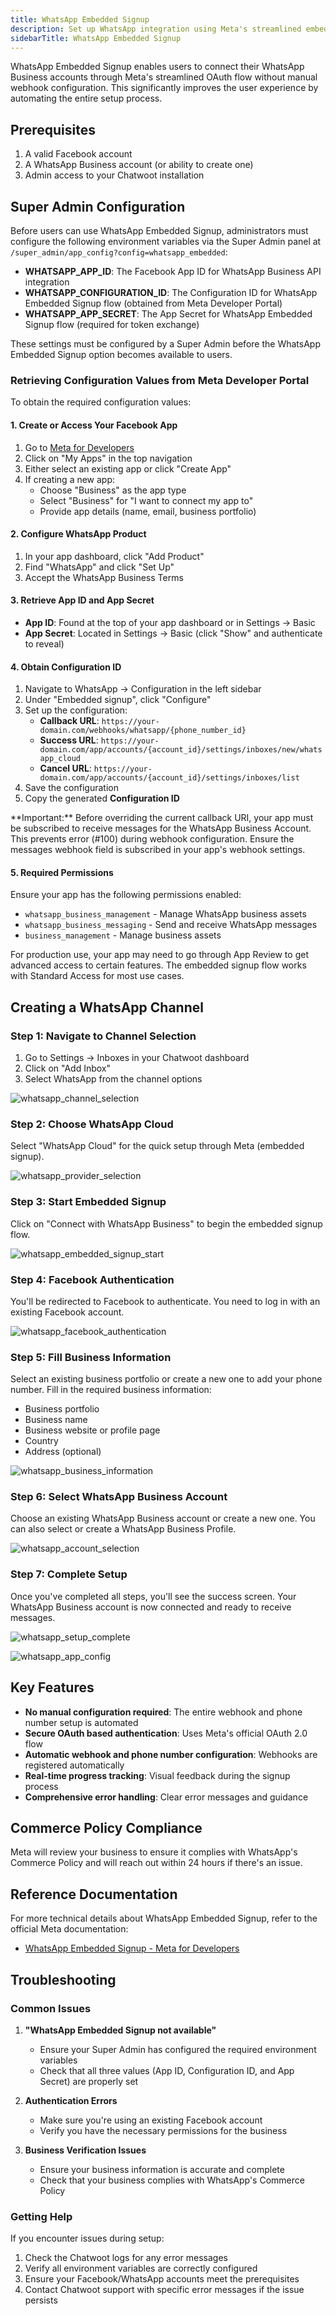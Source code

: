 ```yaml
---
title: WhatsApp Embedded Signup
description: Set up WhatsApp integration using Meta's streamlined embedded signup flow
sidebarTitle: WhatsApp Embedded Signup
---
```


WhatsApp Embedded Signup enables users to connect their WhatsApp Business accounts through Meta's streamlined OAuth flow without manual webhook configuration. This significantly improves the user experience by automating the entire setup process.

## Prerequisites

1. A valid Facebook account
2. A WhatsApp Business account (or ability to create one)
3. Admin access to your Chatwoot installation

## Super Admin Configuration

Before users can use WhatsApp Embedded Signup, administrators must configure the following environment variables via the Super Admin panel at `/super_admin/app_config?config=whatsapp_embedded`:

- **WHATSAPP_APP_ID**: The Facebook App ID for WhatsApp Business API integration
- **WHATSAPP_CONFIGURATION_ID**: The Configuration ID for WhatsApp Embedded Signup flow (obtained from Meta Developer Portal)
- **WHATSAPP_APP_SECRET**: The App Secret for WhatsApp Embedded Signup flow (required for token exchange)

<Note>
These settings must be configured by a Super Admin before the WhatsApp Embedded Signup option becomes available to users.
</Note>

### Retrieving Configuration Values from Meta Developer Portal

To obtain the required configuration values:

#### 1. Create or Access Your Facebook App

1. Go to [Meta for Developers](https://developers.facebook.com/)
2. Click on "My Apps" in the top navigation
3. Either select an existing app or click "Create App"
4. If creating a new app:
   - Choose "Business" as the app type
   - Select "Business" for "I want to connect my app to"
   - Provide app details (name, email, business portfolio)

#### 2. Configure WhatsApp Product

1. In your app dashboard, click "Add Product" 
2. Find "WhatsApp" and click "Set Up"
3. Accept the WhatsApp Business Terms

#### 3. Retrieve App ID and App Secret

- **App ID**: Found at the top of your app dashboard or in Settings → Basic
- **App Secret**: Located in Settings → Basic (click "Show" and authenticate to reveal)


#### 4. Obtain Configuration ID

1. Navigate to WhatsApp → Configuration in the left sidebar
2. Under "Embedded signup", click "Configure"
3. Set up the configuration:
   - **Callback URL**: `https://your-domain.com/webhooks/whatsapp/{phone_number_id}`
   - **Success URL**: `https://your-domain.com/app/accounts/{account_id}/settings/inboxes/new/whatsapp_cloud`
   - **Cancel URL**: `https://your-domain.com/app/accounts/{account_id}/settings/inboxes/list`
4. Save the configuration
5. Copy the generated **Configuration ID**

<Warning>
**Important:** Before overriding the current callback URI, your app must be subscribed to receive messages for the WhatsApp Business Account. This prevents error (#100) during webhook configuration. Ensure the messages webhook field is subscribed in your app's webhook settings.
</Warning>


#### 5. Required Permissions

Ensure your app has the following permissions enabled:

- `whatsapp_business_management` - Manage WhatsApp business assets
- `whatsapp_business_messaging` - Send and receive WhatsApp messages
- `business_management` - Manage business assets


<Note>
For production use, your app may need to go through App Review to get advanced access to certain features. The embedded signup flow works with Standard Access for most use cases.
</Note>

## Creating a WhatsApp Channel

### Step 1: Navigate to Channel Selection

1. Go to Settings → Inboxes in your Chatwoot dashboard
2. Click on "Add Inbox"
3. Select WhatsApp from the channel options

![whatsapp_channel_selection](/self-hosted/images/whatsapp/whatsapp_channel_selection.png)

### Step 2: Choose WhatsApp Cloud

Select "WhatsApp Cloud" for the quick setup through Meta (embedded signup).

![whatsapp_provider_selection](/self-hosted/images/whatsapp/whatsapp_provider_selection.png)

### Step 3: Start Embedded Signup

Click on "Connect with WhatsApp Business" to begin the embedded signup flow.

![whatsapp_embedded_signup_start](/self-hosted/images/whatsapp/whatsapp_embedded_signup_start.png)

### Step 4: Facebook Authentication

You'll be redirected to Facebook to authenticate. You need to log in with an existing Facebook account.

![whatsapp_facebook_authentication](/self-hosted/images/whatsapp/whatsapp_facebook_authentication.png)

### Step 5: Fill Business Information

Select an existing business portfolio or create a new one to add your phone number. Fill in the required business information:

- Business portfolio
- Business name  
- Business website or profile page
- Country
- Address (optional)

![whatsapp_business_information](/self-hosted/images/whatsapp/whatsapp_business_information.png)

### Step 6: Select WhatsApp Business Account

Choose an existing WhatsApp Business account or create a new one. You can also select or create a WhatsApp Business Profile.

![whatsapp_account_selection](/self-hosted/images/whatsapp/whatsapp_account_selection.png)

### Step 7: Complete Setup

Once you've completed all steps, you'll see the success screen. Your WhatsApp Business account is now connected and ready to receive messages.

![whatsapp_setup_complete](/self-hosted/images/whatsapp/whatsapp_setup_complete.png)

![whatsapp_app_config](/self-hosted/images/whatsapp/whatsapp_app_config.png)

## Key Features

- **No manual configuration required**: The entire webhook and phone number setup is automated
- **Secure OAuth based authentication**: Uses Meta's official OAuth 2.0 flow
- **Automatic webhook and phone number configuration**: Webhooks are registered automatically
- **Real-time progress tracking**: Visual feedback during the signup process
- **Comprehensive error handling**: Clear error messages and guidance

## Commerce Policy Compliance

Meta will review your business to ensure it complies with WhatsApp's Commerce Policy and will reach out within 24 hours if there's an issue.

## Reference Documentation

For more technical details about WhatsApp Embedded Signup, refer to the official Meta documentation:
- [WhatsApp Embedded Signup - Meta for Developers](https://developers.facebook.com/docs/whatsapp/embedded-signup/)

## Troubleshooting

### Common Issues

1. **"WhatsApp Embedded Signup not available"**
   - Ensure your Super Admin has configured the required environment variables
   - Check that all three values (App ID, Configuration ID, and App Secret) are properly set

2. **Authentication Errors**
   - Make sure you're using an existing Facebook account
   - Verify you have the necessary permissions for the business

3. **Business Verification Issues**
   - Ensure your business information is accurate and complete
   - Check that your business complies with WhatsApp's Commerce Policy

### Getting Help

If you encounter issues during setup:

1. Check the Chatwoot logs for any error messages
2. Verify all environment variables are correctly configured
3. Ensure your Facebook/WhatsApp accounts meet the prerequisites
4. Contact Chatwoot support with specific error messages if the issue persists
